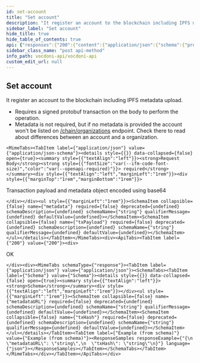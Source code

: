 ```yaml
---
id: set-account
title: "Set account"
description: "It register an account to the blockchain including IPFS metadata upload."
sidebar_label: "Set account"
hide_title: true
hide_table_of_contents: true
api: {"responses":{"200":{"content":{"application/json":{"schema":{"properties":{"metadataURL":{"type":"string"},"txHash":{"type":"string"}},"type":"object"}}},"description":"OK"}},"tags":["Accounts"],"description":"It register an account to the blockchain including IPFS metadata upload. \n\n- Requires a signed protobuf transaction on the body to perform the operation.\n- Metadata is not required, but if no metadata is provided the account won't be listed on \n[/chain/organizations](organizations-list) endpoint. Check there to read about differences between an account and a organization.","requestBody":{"content":{"application/json":{"schema":{"properties":{"metadata":{"type":"string"},"txPayload":{"type":"string"}},"type":"object"}}},"description":"Transaction payload and metadata object encoded using base64 ","required":true},"method":"post","path":"/accounts","servers":[{"url":"https://api-dev.vocdoni.net/v2"}],"securitySchemes":{"BasicAuth":{"scheme":"basic","type":"http"}},"jsonRequestBodyExample":{"metadata":"string","txPayload":"string"},"info":{"contact":{},"description":"The Vocdoni API is a REST API that substitutes the previous RPCs in order to make it easier for  developers/integrators to build on top of the voting protocol. This API facilitates creating votings using Vocdoni, without the hassle of learning a complex blockchain platform, allowing to perform all the features that enable the voting protocol such as creating an account, entity, voting process, census & vote, abstracting as much as possible the complexity and offering simple and straightforward methods to perform those actions. \n\nYou can review the API endpoints documentation in this section, the main entities are:\n\n- [**Chain**](chain): The Vocdoni blockchain is named Vochain. It is a Byzantine fault-tolerant network based on Tendermint that executes the Vocdoni Protocol logic represented as a state machine. Its main purpose is to register votes in a  decentralized and verifiable format. In those endpoints, you can consult the state of the chain, transactions costs,  list organizations and get more Vochain info.\n- [**Accounts**](accounts): Identified by an Ethereum like address. An account can create and manage elections, transfer tokens, give power to other accounts on his behalf (delegates) and manage its metadata.\n- [**Elections**](elections): Is a rule-set of options and requirements for creating a process in which people vote a series of options. To know more about the params of an election and its lifecycle go [here](../get-started/intro#23-elections). In this section you will find all information related to an election as its information, election keys, submitted votes & how to create a new election.\n- [**Censuses**](censuses): The census is a key component of any voting process. It specifies the set of users (identified by a public key or address) eligible for participating in an election. To understand more about the Censuses you can check [here](../get-started/intro#21-the-census). Here you will be able to get censuses information like the Merkle root, total weight & size, import/export the censuses and create new ones.\n- [**Votes**](votes): All the information related to the vote issued by a participant in a vote, you can check the validity of the vote, consult your information and send a vote.\n- [**SIK**](sik): The Secret Identity Key is a user-generated piece of information that proves the user's identity without revealing it. It is the hash of the user's address, the signature of a public message and an optional secret part. It is used to ensure anonymous voting. All registered accounts or anonymous voters must register a SIK, and they are all stored in a Merkle tree. The `/siks` endpoints help to generate a proof of membership, get the current valid SIK roots, or check if an account has a valid SIK.\n\n\n### Errors \n\nBackend error messages list are defined here: https://github.com/vocdoni/vocdoni-node/blob/master/api/errors.go\n\nAbout the **204 no content** error: this message will be returned only if the asset being queried cannot be found but no other errors have occurred. This response is commonly used to prevent Javascript errors that may arise when a client is waiting for a  transaction to be published. During this waiting period, the client can repeatedly query the endpoint until a  successful response with a status code of 200 is received, thereby avoiding any errors that may occur due to the transaction not being published yet.","title":"Vocdoni API","version":"2.0.0"},"postman":{"name":"Set account","description":{"content":"It register an account to the blockchain including IPFS metadata upload. \n\n- Requires a signed protobuf transaction on the body to perform the operation.\n- Metadata is not required, but if no metadata is provided the account won't be listed on \n[/chain/organizations](organizations-list) endpoint. Check there to read about differences between an account and a organization.","type":"text/plain"},"url":{"path":["accounts"],"host":["{{baseUrl}}"],"query":[],"variable":[]},"header":[{"key":"Content-Type","value":"application/json"},{"key":"Accept","value":"application/json"}],"method":"POST","body":{"mode":"raw","raw":"\"\"","options":{"raw":{"language":"json"}}}}}
sidebar_class_name: "post api-method"
info_path: vocdoni-api/vocdoni-api
custom_edit_url: null
---
```



## Set account



It register an account to the blockchain including IPFS metadata upload. 

- Requires a signed protobuf transaction on the body to perform the operation.
- Metadata is not required, but if no metadata is provided the account won't be listed on 
[/chain/organizations](organizations-list) endpoint. Check there to read about differences between an account and a organization.

````mdx-code-block
<MimeTabs><TabItem label={"application/json"} value={"application/json-schema"}><details style={{}} data-collapsed={false} open={true}><summary style={{"textAlign":"left"}}><strong>Request Body</strong><strong style={{"fontSize":"var(--ifm-code-font-size)","color":"var(--openapi-required)"}}> required</strong></summary><div style={{"textAlign":"left","marginLeft":"1rem"}}><div style={{"marginTop":"1rem","marginBottom":"1rem"}}>
````

Transaction payload and metadata object encoded using base64 

````mdx-code-block
</div></div><ul style={{"marginLeft":"1rem"}}><SchemaItem collapsible={false} name={"metadata"} required={false} deprecated={undefined} schemaDescription={undefined} schemaName={"string"} qualifierMessage={undefined} defaultValue={undefined}></SchemaItem><SchemaItem collapsible={false} name={"txPayload"} required={false} deprecated={undefined} schemaDescription={undefined} schemaName={"string"} qualifierMessage={undefined} defaultValue={undefined}></SchemaItem></ul></details></TabItem></MimeTabs><div><ApiTabs><TabItem label={"200"} value={"200"}><div>
````

OK

````mdx-code-block
</div><div><MimeTabs schemaType={"response"}><TabItem label={"application/json"} value={"application/json"}><SchemaTabs><TabItem label={"Schema"} value={"Schema"}><details style={{}} data-collapsed={false} open={true}><summary style={{"textAlign":"left"}}><strong>Schema</strong></summary><div style={{"textAlign":"left","marginLeft":"1rem"}}></div><ul style={{"marginLeft":"1rem"}}><SchemaItem collapsible={false} name={"metadataURL"} required={false} deprecated={undefined} schemaDescription={undefined} schemaName={"string"} qualifierMessage={undefined} defaultValue={undefined}></SchemaItem><SchemaItem collapsible={false} name={"txHash"} required={false} deprecated={undefined} schemaDescription={undefined} schemaName={"string"} qualifierMessage={undefined} defaultValue={undefined}></SchemaItem></ul></details></TabItem><TabItem label={"Example (from schema)"} value={"Example (from schema)"}><ResponseSamples responseExample={"{\n  \"metadataURL\": \"string\",\n  \"txHash\": \"string\"\n}"} language={"json"}></ResponseSamples></TabItem></SchemaTabs></TabItem></MimeTabs></div></TabItem></ApiTabs></div>
````
      